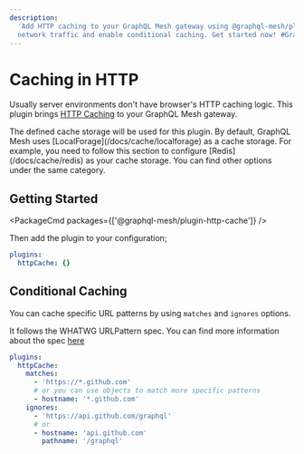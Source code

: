 ```yaml
---
description:
  'Add HTTP caching to your GraphQL Mesh gateway using @graphql-mesh/plugin-http-cache. Reduce
  network traffic and enable conditional caching. Get started now! #GraphQL #Mesh'
---
```



# Caching in HTTP

Usually server environments don't have browser's HTTP caching logic. This plugin brings
[HTTP Caching](https://developer.mozilla.org/en-US/docs/Web/HTTP/Caching) to your GraphQL Mesh
gateway.

<Callout>
  The defined cache storage will be used for this plugin. By default, GraphQL Mesh uses
  [LocalForage](/docs/cache/localforage) as a cache storage. For example, you need to follow this
  section to configure [Redis](/docs/cache/redis) as your cache storage. You can find other options
  under the same category.
</Callout>

## Getting Started

<PackageCmd packages={['@graphql-mesh/plugin-http-cache']} />

Then add the plugin to your configuration;

```yaml filename=".meshrc.yaml"
plugins:
  httpCache: {}
```

## Conditional Caching

You can cache specific URL patterns by using `matches` and `ignores` options.

It follows the WHATWG URLPattern spec. You can find more information about the spec
[here](https://developer.mozilla.org/en-US/docs/Web/API/URLPattern/URLPattern#examples)

```yaml filename=".meshrc.yaml"
plugins:
  httpCache:
    matches:
      - 'https://*.github.com'
      # or you can use objects to match more specific patterns
      - hostname: '*.github.com'
    ignores:
      - 'https://api.github.com/graphql'
      # or
      - hostname: 'api.github.com'
        pathname: '/graphql'
```
